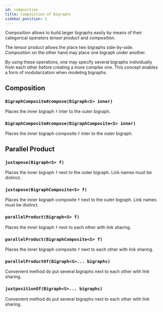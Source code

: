 ```yaml
---
id: composition
title: Composition of Bigraphs
sidebar_position: 2
---
```


Composition allows to build larger bigraphs easily by means of their
categorical operators _tensor product_ and _composition_.

The tensor product allows the place two bigraphs side-by-side. Composition
on the other hand may place one bigraph under another.

By using these operations, one may specify several bigraphs individually from each other
before creating a more complex one. This concept enables a form of modularization
when modeling bigraphs.


<!-- ### List of Methods -->
<!-- <AUTOGENERATED_TABLE_OF_CONTENTS> -->

## Composition

### `BigraphComposite#compose(Bigraph<S> inner)`

Places the inner bigraph `f` inter to the outer bigraph.

### `BigraphComposite#compose(BigraphComposite<S> inner)`

Places the inner bigraph composite `f` inter to the outer bigraph.

## Parallel Product

### `juxtapose(Bigraph<S> f)`
Places the inner bigraph `f` next to the outer bigraph. Link names must
be distinct.

### `juxtapose(BigraphComposite<S> f)`
Places the inner bigraph composite `f` next to the outer bigraph. Link names must
be distinct.

### `parallelProduct(Bigraph<S> f)`
Places the inner bigraph `f` next to each other with link sharing.

### `parallelProduct(BigraphComposite<S> f)`
Places the inner bigraph composite `f` next to each other with link sharing.

### `parallelProductOf(Bigraph<S>... bigraphs)`
Convenient method do put several bigraphs next to each other with link sharing.

### `juxtpositionOf(Bigraph<S>... bigraphs)`
Convenient method do put several bigraphs next to each other with link sharing.